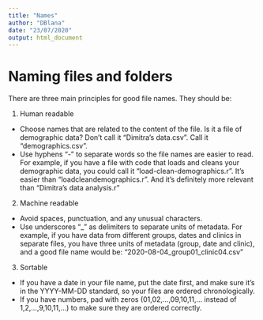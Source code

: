 ```yaml
---
title: "Names"
author: "DBlana"
date: "23/07/2020"
output: html_document
---
```


# Naming files and folders

There are three main principles for good file names. They should be:

1. Human readable

* Choose names that are related to the content of the file. Is it a file of demographic data? Don't call it "Dimitra's data.csv". Call it "demographics.csv".
* Use hyphens "-" to separate words so the file names are easier to read. For example, if you have a file with code that loads and cleans your demographic data, you could call it "load-clean-demographics.r". It's easier than "loadcleandemographics.r". And it's definitely more relevant than "Dimitra's data analysis.r" 

2. Machine readable

* Avoid spaces, punctuation, and any unusual characters.
* Use underscores "_" as delimiters to separate units of metadata. For example, if you have data from different groups, dates and clinics in separate files, you have three units of metadata (group, date and clinic), and a good file name would be: "2020-08-04_group01_clinic04.csv"  

3. Sortable

* If you have a date in your file name, put the date first, and make sure it's in the YYYY-MM-DD standard, so your files are ordered chronologically.
* If you have numbers, pad with zeros (01,02,...,09,10,11,... instead of 1,2,...,9,10,11,...) to make sure they are ordered correctly.